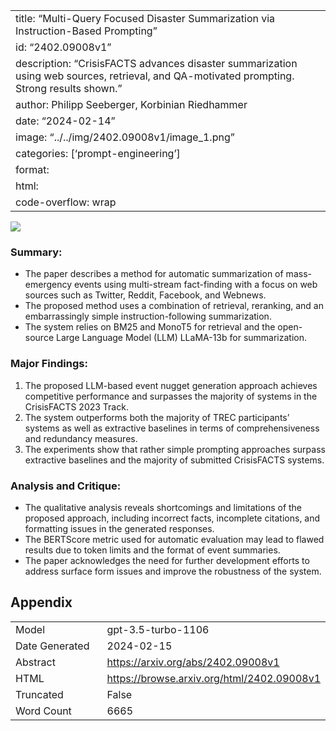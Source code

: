 
---
title: "Multi-Query Focused Disaster Summarization via Instruction-Based Prompting"
id: "2402.09008v1"
description: "CrisisFACTS advances disaster summarization using web sources, retrieval, and QA-motivated prompting. Strong results shown."
author: Philipp Seeberger, Korbinian Riedhammer
date: "2024-02-14"
image: "../../img/2402.09008v1/image_1.png"
categories: ['prompt-engineering']
format:
  html:
    code-overflow: wrap
---

![](../../img/2402.09008v1/image_1.png)

### **Summary:**
- The paper describes a method for automatic summarization of mass-emergency events using multi-stream fact-finding with a focus on web sources such as Twitter, Reddit, Facebook, and Webnews.
- The proposed method uses a combination of retrieval, reranking, and an embarrassingly simple instruction-following summarization.
- The system relies on BM25 and MonoT5 for retrieval and the open-source Large Language Model (LLM) LLaMA-13b for summarization.

### Major Findings:
1. The proposed LLM-based event nugget generation approach achieves competitive performance and surpasses the majority of systems in the CrisisFACTS 2023 Track.
2. The system outperforms both the majority of TREC participants’ systems as well as extractive baselines in terms of comprehensiveness and redundancy measures.
3. The experiments show that rather simple prompting approaches surpass extractive baselines and the majority of submitted CrisisFACTS systems.

### Analysis and Critique:
- The qualitative analysis reveals shortcomings and limitations of the proposed approach, including incorrect facts, incomplete citations, and formatting issues in the generated responses.
- The BERTScore metric used for automatic evaluation may lead to flawed results due to token limits and the format of event summaries.
- The paper acknowledges the need for further development efforts to address surface form issues and improve the robustness of the system.

## Appendix

|          |          |
|----------|----------|
| Model     | gpt-3.5-turbo-1106       |
| Date Generated     | 2024-02-15       |
| Abstract | [https://arxiv.org/abs/2402.09008v1](https://arxiv.org/abs/2402.09008v1)        |
| HTML     | [https://browse.arxiv.org/html/2402.09008v1](https://browse.arxiv.org/html/2402.09008v1)       |
| Truncated       | False       |
| Word Count       | 6665       |